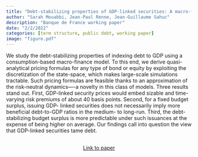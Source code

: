 ```yaml
---
title: "Debt-stabilizing properties of GDP-linked securities: A macro-finance perspective"
author: "Sarah Mouabbi, Jean-Paul Renne, Jean-Guillaume Sahuc"
description: "Banque de France working paper"
date: "2/2/2022"
categories: [term structure, public debt, working paper]
image: "figure.pdf"
---
```


<!-- description: "Affine Term Structure Model that provides non-negative yields and is able to accommodate a short-term rate that stays at the zero lower bound (ZLB) for extended periods of time." -->

<!-- subtitle: -->

<!-- image: "figure.jpeg" -->

We study the debt-stabilizing properties of indexing debt to GDP using a consumption-based macro-finance model. To this end, we derive quasi-analytical pricing formulas for any type of bond or equity by exploiting the discretization of the state-space, which makes large-scale simulations tractable. Such pricing formulas are feasible thanks to an approximation of the risk-neutral dynamics—-a novelty in this class of models. Three results stand out. First, GDP-linked security prices would embed sizable and time-varying risk premiums of about 40 basis points. Second, for a fixed budget surplus, issuing GDP- linked securities does not necessarily imply more beneficial debt-to-GDP ratios in the medium- to long-run. Third, the debt-stabilizing budget surplus is more predictable under such issuances at the expense of being higher on average. Our findings call into question the view that GDP-linked securities tame debt.


```{=html}
<div  style="margin: 30px; text-align: center;">
<a class="btn btn-primary" href="https://papers.ssrn.com/sol3/papers.cfm?abstract_id=3591202" role="button" target="_blank" style="padding: 5px 5px;">Link to paper</a>
</div>
```

<!-- In order to have bibtex in place of R code, add in front matter: -->
<!-- format: -->
<!--   html: -->
<!--     code-fold: true -->
<!--     code-summary: "Bibtex" -->

<!-- ```{r essai, eval=FALSE} -->
<!-- article = { -->
<!--   author = {JPR}, -->
<!--   year=2010 -->
<!-- } -->
<!-- ``` -->

